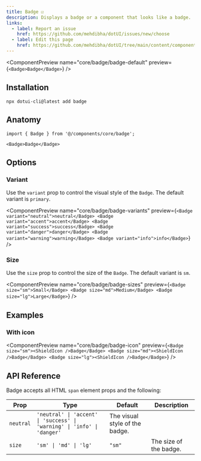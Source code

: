 ```yaml
---
title: Badge ☑️
description: Displays a badge or a component that looks like a badge.
links:
  - label: Report an issue
    href: https://github.com/mehdibha/dotUI/issues/new/choose
  - label: Edit this page
    href: https://github.com/mehdibha/dotUI/tree/main/content/components/data-display/badge.mdx?plain=1
---
```


<ComponentPreview
  name="core/badge/badge-default"
  preview={`<Badge>Badge</Badge>`}
/>

## Installation

```package-install
npx dotui-cli@latest add badge
```

## Anatomy

```tsx
import { Badge } from '@/components/core/badge';

<Badge>Badge</Badge>
```

## Options

### Variant

Use the `variant` prop to control the visual style of the `Badge`. The default variant is `primary`.

<ComponentPreview
  name="core/badge/badge-variants"
  preview={`<Badge variant="neutral">neutral</Badge>
  <Badge variant="accent">accent</Badge>
  <Badge variant="success">success</Badge>
  <Badge variant="danger">danger</Badge>
  <Badge variant="warning">warning</Badge>
  <Badge variant="info">info</Badge>`}
/>

### Size

Use the `size` prop to control the size of the `Badge`. The default variant is `sm`.

<ComponentPreview
  name="core/badge/badge-sizes"
  preview={`<Badge size="sm">Small</Badge>
  <Badge size="md">Medium</Badge>
  <Badge size="lg">Large</Badge>`}
/>

## Examples

### With icon

<ComponentPreview
  name="core/badge/badge-icon"
  preview={`<Badge size="sm"><ShieldIcon />Badge</Badge>
  <Badge size="md"><ShieldIcon />Badge</Badge>
  <Badge size="lg"><ShieldIcon />Badge</Badge>`}
/>

## API Reference

Badge accepts all HTML `span` element props and the following:

| Prop      | Type                                                                    | Default                        | Description            |
| --------- | ----------------------------------------------------------------------- | ------------------------------ | ---------------------- |
| `neutral` | `'neutral' \| 'accent' \| 'success' \| 'warning' \| 'info' \| 'danger'` | The visual style of the badge. |
| `size`    | `'sm' \| 'md' \| 'lg'`                                                  | `"sm"`                         | The size of the badge. |
